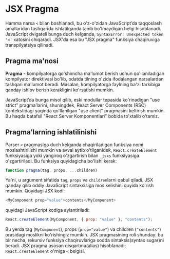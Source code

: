 # JSX Pragma 

Hamma narsa `<` bilan boshlanadi, bu o'z-o'zidan JavaScript’da taqqoslash amallaridan tashqarida ishlatilganda tanib bo'lmaydigan belgi hisoblanadi. JavaScript dvigateli bunga duch kelganda, `SyntaxError: Unexpected token '<'` xatosini chiqaradi. JSX'da esa bu "JSX pragma" funksiya chaqiruviga transpilyatsiya qilinadi. 

## Pragma ma'nosi

**Pragma** - kompilyatorga qo'shimcha ma'lumot berish uchun qo'llaniladigan kompilyator direktivasi bo'lib, odatda tilning o'zida ifodalangan narsalardan tashqari ma'lumot beradi. Masalan, kompilyatorga faylning ba'zi tarkibiga qanday ishlov berish kerakligini ko'rsatishi mumkin.

JavaScript’da bunga misol qilib, eski modullar tepasida ko'rinadigan "use strict" pragma’larini, shuningdek, React Server Components (RSC) kontekstidagi yaqinda qo'llanilgan "use client" pragmasini keltirish mumkin. Bu haqda batafsil "React Server Komponentlari" bobida to'xtalib o'tamiz.

## Pragma’larning ishlatilinishi

Parser `<` pragmasiga duch kelganda chaqiriladigan funksiya nomi moslashtirilishi mumkin va avval aytib o'tilganidek, `React.createElement` funksiyasiga yoki yangiroq o'zgartirish bilan `_jsxs` funksiyasiga o'zgartiriladi. Bu funksiya quyidagicha bo'lishi kerak:
``` js copy
function pragma(tag, props, ...children)
```

Ya'ni, u argument sifatida `tag`, `props` va `children`larni qabul qiladi. JSX qanday qilib oddiy JavaScript sintaksisiga mos kelishini quyida ko'rish mumkin. Quyidagi JSX kodi:
``` js copy
<MyComponent prop="value">contents</MyComponent>
```

quyidagi JavaScript kodiga aylantiriladi:
``` js copy
React.createElement(MyComponent, { prop: "value" }, "contents");
```

Bu yerda tag (`MyComponent`), props (`prop="value"`) va children (`"contents"`) orasidagi moslikni ko'rishingiz mumkin. JSX pragmasining roli shunday: bu bir necha, rekursiv funksiya chaqiruvlariga sodda sintaksis(syntax sugar)ni beradi. JSX pragma asosan qisqartma(alias) hisoblanadi: `React.createElement` o'rniga `<` belgisi.
